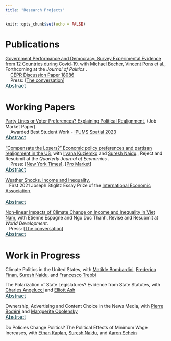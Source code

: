 ```yaml
---
title: "Research Projects"
---
```


```r
knitr::opts_chunk$set(echo = FALSE)
```

# Publications 

[Government Performance and Democracy: Survey Experimental Evidence from 12 Countries during Covid-19.](BLMP.pdf) with [Michael Becher](https://www.ie.edu/university/about/faculty/michael-becher/), [Vincent Pons](https://www.vincentpons.org) et al., Forthcoming at the <em>Journal of Politics</em> .   <br />
&nbsp;&nbsp;&nbsp;  [CEPR Discussion Paper 18086](https://cepr.org/publications/dp18086)  <br />
&nbsp;&nbsp;&nbsp; Press: [[The conversation](https://theconversation.com/es-la-democracia-el-chivo-expiatorio-de-la-pandemia-174253)]

<p style="margin-top: -15px">
    <button class="abstract-btn">Abstract</button>
</p>
<div class="abstract-content">
Crises of the magnitude of the Covid-19 pandemic may plausibly affect deep-seated attitudes of a large fraction of citizens. In particular, outcome-oriented theories imply that leaders' performance in response to such adverse events shapes people’s views about the government and about democracy. To assess these causal linkages empirically, we use a pre-registered survbey experiment covering 12 countries and 22,500 respondents during the pandemic. Our design enables us to leverage exogenous variation in evaluations of policies and leaders with an instrumental variables strategy. We find that people use information on both health and economic performance when evaluating the government. In turn, dissatisfaction with the government decreases satisfaction with how democracy works, but it does not increase support for non-democratic alternatives. The results suggests that comparatively bad government performance mainly spurs internal critiques of democracy. 
</div>

# Working Papers

[Party Lines or Voter Preferences? Explaining Political Realignment](PartyLines_NLM.pdf), (Job Market Paper).  <br />
&nbsp;&nbsp;&nbsp; Awarded Best Student Work - [IPUMS Spatial 2023 ](https://www.ipums.org/impact/ipums-research-award?utm_source=IPUMS+Emails&utm_campaign=1d9161f8c5-EMAIL_CAMPAIGN_2019_05_31_07_13_COPY_01&utm_medium=email&utm_term=0_a679127ff0-1d9161f8c5-21864473)

<p style="margin-top: -15px">
    <button class="abstract-btn">Abstract</button>
</p>
<div class="abstract-content">
This paper addresses how to disentangle demand factors (voters) from supply factors (politicians) in shaping political outcomes, focusing on the recent realignment of blue-collar voters away from left-wing parties. I develop a multidimensional political equilibrium model to evaluate the roles of demand- and supply-side factors in the U.S. educational realignment between 2000 and 2020. On the supply side, I estimate candidate positioning using a multimodal text-and-survey model from campaign websites, finding that candidate polarization on cultural issues has been twice as large as on economic issues. On the demand side, I build a new panel of precinct-level election results and identify voter preferences from congressional district border discontinuities. Using a model of political competition where candidates balance electability against compliance with the party line, I show that House candidates' ability to adapt their positions to their constituents has been divided by three. The paper shows that realignment is driven mainly by changes in party positioning — particularly parties' stronger polarization on cultural than economic issues — rather than by shifts in voter preferences. Finally, I simulate support for introducing an environmental dimension, revealing that progressive environmental policies with economic measures would attract more support from less-educated voters than those focused on cultural aspects.
</div>


 
 [“Compensate the Losers?” Economic policy preferences and partisan realignment in the US](KLMN.pdf), with [Ilyana Kuziemko](https://kuziemko.scholar.princeton.edu) and [Suresh Naidu](https://sites.santafe.edu/~snaidu/)., Reject and Resubmit at the <em>Quarterly Journal of Economics</em> .   <br />
 &nbsp;&nbsp;&nbsp; Press: [[New York Times](https://www.nytimes.com/2023/11/06/opinion/democratic-party-inequality-biden.html?unlocked_article_code=1.8Uw.rkMU.dGuSoKAyAPBx&smid=url-share)],
 [[Pro Market](https://www.promarket.org/2024/02/26/how-the-democratic-party-lost-less-educated-voters/)]
 
<p style="margin-top: -15px">
    <button class="abstract-btn">Abstract</button>
</p>
<div class="abstract-content">
We argue that the Democratic Party’s evolution on economic policy helps explain partisan realignment by education. We show that less-educated Americans differentially demand “predistribution” policies (e.g., a federal jobs guarantee, higher minimum wages, protectionism, and stronger unions), while more-educated Americans differentially favor redistribution (taxes and transfers). This educational gradient in policy preferences has been largely unchanged since the 1940s. We then show the Democrats’ supply of predistribution has declined since the 1970s. We tie this decline to the rise of a self-described "New Democrat" party faction who court more educated voters and are explicitly skeptical of predistribution. Consistent with this faction’s growing influence, we document the significant growth of donations from highly educated donors, especially from out-of-district, who play an increasingly important role in Democratic (especially ``New Democrat'') primary campaigns relative to Republican primaries. In response to these within-party changes in power, less-educated Americans began to leave the Democratic Party in the 1970s, after decades of serving as the party’s base. Roughly half of the total shift can be explained by their changing views of the parties’ economic policies. We also show that in the crucial transition period of the 1970s and 1980s, New Democrat-aligned candidates draw disproportionately from more-educated voters in both survey questions and actual Congressional elections.
</div>
 

[Weather Shocks, Income and Inequality.](LM2024.pdf)  <br />
&nbsp;&nbsp;&nbsp;First 2021 Joseph Stiglitz Essay Prize of the [International Economic Association](https://www.iea-world.org). <br />
&nbsp;&nbsp;&nbsp; 

<p style="margin-top: -15px">
    <button class="abstract-btn">Abstract</button>
</p>
<div class="abstract-content">
Most of the attention brought towards the uneven economic effects of climate change has been devoted to inequality between countries. This paper investigates how weather shocks affect income and inequality within a country. We measure the non-linear economic effects of weather shocks on the average level of income and the distribution of income in France combining French fiscal data with historical weather data from meteorological stations. Allowing for non-linear effects of weather, we are able to compute the marginal effect of weather shocks on income and inequality.
We find that days with an average temperature above 15 &deg; C start to have a detrimental effect on average income, with most significant effects located at the top of the distribution; an additional day above 30  &deg; C reduces the average household yearly income by 0.1%. This loss is equivalent to 34% of the average daily contribution to yearly income. I show that weather shocks increase within-country inequality in two distinct ways. Weather shocks increase between-areas inequality as poorer municipalities are more exposed to weather shocks than richer ones. In addition, these shocks also increase within-area inequality by hitting more hardly the lowest income deciles within each municipality. An additional day above 30  &deg; C increases the within-municipality D9/D1 inter-deciles ratio by 1.4 percentage point. 
We then use a Regional Climate Model to predict potential effects of global warming. Under business as usual scenarios, these effects would be equivalent to a yearly reduction in national income by 1 percentage point over the medium run and 2 percentage points for the last decades of the century, due to additional warm days. Finally, using Randomized Inference, we are able to assess the reliability of the results, controlling for any spurious spatial correlations.
</div>


[Non-linear Impacts of Climate Change on Income and Inequality in Viet Nam](LMEN.pdf), with Etienne Espagne and Ngo Duc Thanh, Revise and Resubmit at <em>World Development</em>.  <br />
&nbsp;&nbsp;&nbsp;Press: [[The conversation](https://theconversation.com/inegalites-face-au-changement-climatique-la-balle-est-dans-le-camp-des-plus-riches-116616)]

<p style="margin-top: -15px">
    <button class="abstract-btn">Abstract</button>
</p>
<div class="abstract-content">
This paper measures the marginal impact of climate variability on Vietnamese households’ income. We combine survey data from the Viet Nam Household Living Standard Survey (VHLSS) database with daily climate data from the Climate Prediction Center to estimate the response function of Vietnamese households’ revenues to past climate variability. We focus on the non-linearity of the response and notably on the impacts of extremely warm days. We find that on average an additional day above 33°C is associated with a decrease of the yearly income by 1.3%. This strong effect is not specific to the agricultural sector. It is highest for the lowest deciles of the revenue distribution. Using projection scenarios under the Representation Concentration Pathways (RCP) 8.5 and 4.5, we find an estimated impact of global warming of up to 100% of households’ revenues in 2090 in some regions (Northern region and the Red River Delta area) under RCP8.5. These strong negative impacts are also likely to be specifically concentrated on poor households and to increase revenue inequalities.</div>


# Work in Progress
Climate Politics in the United States, with [Matilde Bombardini](https://matildebombardini.github.io), [Frederico Finan](https://eml.berkeley.edu//~ffinan/), [Suresh Naidu](https://sites.santafe.edu/~snaidu/), and [Francesco Trebbi](https://ftrebbi.com)


The Polarization of State Legislatures? Evidence from State Statutes, with [Charles Angelucci](https://sites.google.com/site/charlesangelucci/) and [Elliott Ash](https://elliottash.com)

<p style="margin-top: -15px">
    <button class="abstract-btn">Abstract</button>
</p>
<div class="abstract-content">
This paper analyzes the adoption and diffusion of legislation enacted by U.S. States since 1800. We use a large language model to extract and summarize the policy content of 2.5 million statutes, from which we construct measures of similarity and diffusion. We find that states with greater geographic, economic and political similarity implement more similar policies. Consistent with an important component for local preferences in state policies on social issues, the social policy preferences of state residents (but not economic policy preferences) are increasingly determinative of enacted policies. Consistent with increasing nationalization of economic policies, federal legislative texts have become increasingly influential on state legislative texts in laws about the economy. State legislatures with similar partisan compositions used to produce more alike legislation, but that similarity in legislative texts has decreased recently despite continued partisan alignment across those legislatures. Lastly, we classify all policies into 2,048 clusters and document patterns of innovation and diffusion of these policies.
</div>


Ownership, Advertising and Content Choice in the News Media, with [Pierre Bodéré](https://pierrebodere.github.io) and [Marguerite Obolensky](http://margueriteobolensky.github.io/)<br>

<p style="margin-top: -15px">
    <button class="abstract-btn">Abstract</button>
</p>
<div class="abstract-content">
The rise in political polarization over the recent years has fostered scrutiny of the structure of the news industry’ s influence on political outcomes. How should policymakers regulate news producers when they value news diversity and large publishers shape the ideological landscape? To answer this question, we develop an empirical model of competition for readership and advertisers between news producers. We recover the topic content and ideological positions of 200 major U.S. daily newspapers using recent advances in Natural Language Processing on millions of published articles. We find that over the period 2007-2017, the median newspaper in our sample got closer to the ideology of the Democratic party. Second, we embed these topics and ideal points in a demand model for differentiated products with heterogeneous readers. Our model shows that rich readers lean democrat and consume more news about social and political questions while the elderly are more conservative and care more about local news. Using the estimated demand model and data on advertising contracts and readership, we can recover the cost of producing each type of content. Given this model of news supply, we intend to use our framework to provide recommendations on antitrust rules weighing both consumer welfare and ideological diversity.
</div>

Do Policies Change Politics? The Political Effects of Minimum Wage Increases, with [Ethan Kaplan](https://www.econ.umd.edu/facultyprofile/kaplan/ethan), [Suresh Naidu](https://sites.santafe.edu/~snaidu/), and [Aaron Schein](https://www.aaronschein.com)<br>



<style>
/* Style the abstract button to look like a hyperlink */
.abstract-btn {
    color: rgba(0, 49, 60, 1); /* Default hyperlink color */
    cursor: pointer; /* Pointer/hand icon */
    text-decoration: underline !important; /* Underline text */
    font-size: 16px; /* Font size */
    background: none; /* No background */
    border: none; /* No border */
    padding: 0; /* No padding */
    font-family: inherit; /* Inherit font settings */
    display: inline-block; /* Add this line */
    text-decoration-style: solid !important; /* Set underline style */
    text-decoration-color: rgba(150, 150, 150, 1) !important; /* Light grey color for underline */
}


/* Change text color on hover */
.abstract-btn:hover {
    color: rgba(0, 49, 60, 0.4); /* Hover color */
    text-decoration: underline; /* Ensure underline on hover */
}

/* Style the abstract content */
.abstract-content {
    margin-top: 10px; /* Some space above the abstract content */
    padding: 10px; /* Some padding */
    border: none; /* Remove border */
    background-color: transparent; /* Remove background color */
    font-size: 14px; /* Adjust the font size to your preference */
    display: none; /* Hide the abstract content initially */
    text-align: justify; /* Justify the text */
}
</style>
<script>
document.addEventListener('DOMContentLoaded', function() {
    var buttons = document.querySelectorAll('.abstract-btn');
    buttons.forEach(function(button) {
        button.addEventListener('click', function() {
            var abstract = button.parentElement.nextElementSibling;
            if (abstract.style.display === 'none' || abstract.style.display === '') {
                abstract.style.display = 'block';
            } else {
                abstract.style.display = 'none';
            }
        });
    });
});
</script>
